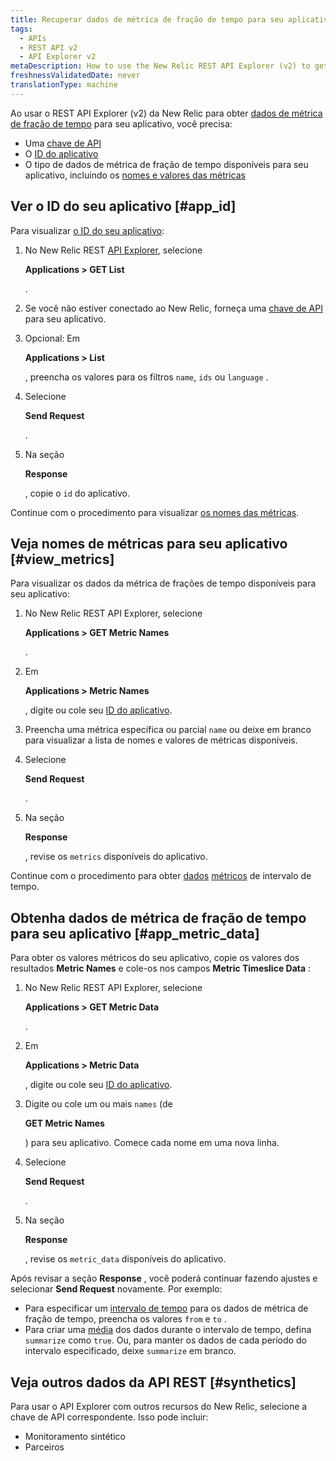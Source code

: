 ```yaml
---
title: Recuperar dados de métrica de fração de tempo para seu aplicativo (Explorer)
tags:
  - APIs
  - REST API v2
  - API Explorer v2
metaDescription: How to use the New Relic REST API Explorer (v2) to get metric data for your application.
freshnessValidatedDate: never
translationType: machine
---
```


Ao usar o REST API Explorer (v2) da New Relic para obter [dados de métrica de fração de tempo](/docs/telemetry-data-platform/ingest-manage-data/understand-data/new-relic-data-types#timeslice-data) para seu aplicativo, você precisa:

* Uma [chave de API](/docs/apis/rest-api-v2/getting-started/introduction-new-relic-rest-api-v2#api_key)
* O [ID do aplicativo](#app_id)
* O tipo de dados de métrica de fração de tempo disponíveis para seu aplicativo, incluindo os [nomes e valores das métricas](#view_metrics)

## Ver o ID do seu aplicativo [#app_id]

Para visualizar [o ID do seu aplicativo](/docs/apm/apis/requirements/identification-code):

1. No New Relic REST [API Explorer](https://rpm.newrelic.com/api/explore "O link abre em uma nova janela"), selecione

   <DNT>**Applications > GET List**</DNT>

   .

2. Se você não estiver conectado ao New Relic, forneça uma [chave de API](/docs/apis/rest-api-v2/requirements/rest-api-key#viewing) para seu aplicativo.

3. Opcional: Em

   <DNT>**Applications > List**</DNT>

   , preencha os valores para os filtros `name`, `ids` ou `language` .

4. Selecione

   <DNT>**Send Request**</DNT>

   .

5. Na seção

   <DNT>**Response**</DNT>

   , copie o `id` do aplicativo.

Continue com o procedimento para visualizar [os nomes das métricas](#view_metrics).

## Veja nomes de métricas para seu aplicativo [#view_metrics]

Para visualizar os dados da métrica de frações de tempo disponíveis para seu aplicativo:

1. No New Relic REST API Explorer, selecione

   <DNT>**Applications > GET Metric Names**</DNT>

   .

2. Em

   <DNT>**Applications > Metric Names**</DNT>

   , digite ou cole seu [ID do aplicativo](/docs/apm/apis/requirements/identification-code).

3. Preencha uma métrica específica ou parcial `name` ou deixe em branco para visualizar a lista de nomes e valores de métricas disponíveis.

4. Selecione

   <DNT>**Send Request**</DNT>

   .

5. Na seção

   <DNT>**Response**</DNT>

   , revise os `metrics` disponíveis do aplicativo.

Continue com o procedimento para obter [dados](#app_metric_data) [métricos](#app_metric_data) de intervalo de tempo.

## Obtenha dados de métrica de fração de tempo para seu aplicativo [#app_metric_data]

Para obter os valores métricos do seu aplicativo, copie os valores dos resultados <DNT>**Metric Names**</DNT> e cole-os nos campos <DNT>**Metric Timeslice Data**</DNT> :

1. No New Relic REST API Explorer, selecione

   <DNT>**Applications > GET Metric Data**</DNT>

   .

2. Em

   <DNT>**Applications > Metric Data**</DNT>

   , digite ou cole seu [ID do aplicativo](/docs/apm/apis/requirements/identification-code).

3. Digite ou cole um ou mais `names` (de

   <DNT>**GET Metric Names**</DNT>

   ) para seu aplicativo. Comece cada nome em uma nova linha.

4. Selecione

   <DNT>**Send Request**</DNT>

   .

5. Na seção

   <DNT>**Response**</DNT>

   , revise os `metric_data` disponíveis do aplicativo.

Após revisar a seção <DNT>**Response**</DNT> , você poderá continuar fazendo ajustes e selecionar <DNT>**Send Request**</DNT> novamente. Por exemplo:

* Para especificar um [intervalo de tempo](/docs/apm/apis/api-v2-examples/specifying-time-range-api-v2) para os dados de métrica de fração de tempo, preencha os valores `from` e `to` .
* Para criar uma [média](/docs/apm/apis/requirements/calculating-average-metric-values-summarize) dos dados durante o intervalo de tempo, defina `summarize` como `true`. Ou, para manter os dados de cada período do intervalo especificado, deixe `summarize` em branco.

## Veja outros dados da API REST [#synthetics]

Para usar o API Explorer com outros recursos do New Relic, selecione a chave de API correspondente. Isso pode incluir:

* Monitoramento sintético
* Parceiros